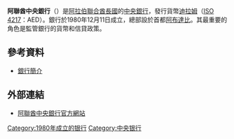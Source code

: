 {{expand|time=2009-07-30T09:54:48+00:00}}
{{Infobox central bank
| bank_name      = 阿聯酋中央銀行
| bank_name_in_local =مصرف الإمارات العربية المتحدة المركز <small>{{ar icon}}</small>
| image_1        = 
| image_title_1  =
| image_2        =
| image_title_2  =
| headquarters   = {{UAE}}[[阿布達比|阿布達比]]
| established    =1980年12月11日
| president      = {{Link-en|蘇維迪|Sultan Bin Nasser Al Suwaidi}}
| leader_title   = 總裁/央行行長
| bank_of        = {{UAE}}
| currency       =[[阿聯酋迪爾汗|阿聯酋迪爾汗]]
| currency_iso   =AED
| reserves       =
| borrowing_rate =
| deposit_rate   =
| website        =http://www.centralbank.ae
| preceded      =
| succeeded      =
| footnotes      =
}}

'''阿聯酋中央銀行'''（{{lang-ar|مصرف الإمارات العربية المتحدة المركز}}）是[[阿拉伯聯合酋長國|阿拉伯聯合酋長國]]的[[中央銀行|中央銀行]]，發行貨幣[[迪拉姆|迪拉姆]]（[[ISO_4217|ISO 4217]]：AED）。銀行於1980年12月11日成立，總部設於首都[[阿布達比|阿布達比]]。其最重要的角色是監管銀行的貨幣和信貸政策。

==參考資料==
*{{en}}[https://web.archive.org/web/20090419020908/http://centralbank.ae/pdf/introduction-en.pdf 銀行簡介]

==外部連結==
*[http://www.centralbank.ae/ 阿聯酋中央銀行官方網站]

{{bank-stub}}

[[Category:1980年成立的银行|Category:1980年成立的银行]]
[[Category:中央银行|Category:中央银行]]